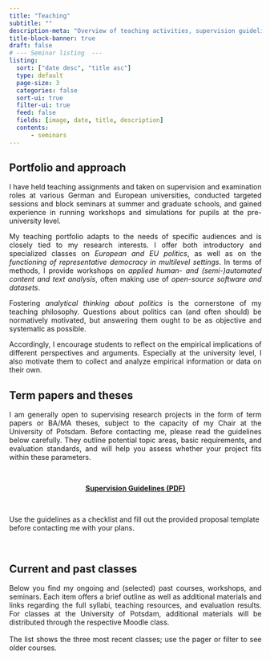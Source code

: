 ```yaml
---
title: "Teaching"
subtitle: ""
description-meta: "Overview of teaching activities, supervision guidelines, and course history."
title-block-banner: true
draft: false
# --- Seminar listing  ---
listing: 
  sort: ["date desc", "title asc"]
  type: default
  page-size: 3
  categories: false
  sort-ui: true
  filter-ui: true
  feed: false
  fields: [image, date, title, description]
  contents: 
      - seminars
---
```


## Portfolio and approach

:::: {style="text-align: justify;"}
I have held teaching assignments and taken on supervision and examination roles at various German and European universities, conducted targeted sessions and block seminars at summer and graduate schools, and gained experience in running workshops and simulations for pupils at the pre-university level. <br>

My teaching portfolio adapts to the needs of specific audiences and is closely tied to my research interests. I offer both introductory and specialized classes on *European and EU politics*, as well as on the *functioning of representative democracy in multilevel settings*. In terms of methods, I provide workshops on *applied human- and (semi-)automated content and text analysis*, often making use of *open-source software and datasets*. <br>

Fostering *analytical thinking about politics* is the cornerstone of my teaching philosophy. Questions about politics can (and often should) be normatively motivated, but answering them ought to be as objective and systematic as possible. <br>

Accordingly, I encourage students to reflect on the empirical implications of different perspectives and arguments. Especially at the university level, I also motivate them to collect and analyze empirical information or data on their own. <br>
::::

## Term papers and theses

:::: {style="text-align: justify;"}
I am generally open to supervising research projects in the form of term papers or BA/MA theses, subject to the capacity of my Chair at the University of Potsdam. Before contacting me, please read the guidelines below carefully. They outline potential topic areas, basic requirements, and evaluation standards, and will help you assess whether your project fits within these parameters.

<br>

<center><a class="btn btn-primary" href="files/Guidelines_TermPapersTheses_Rauh_Potsdam.pdf" download> <i class="fas fa-download"></i> <strong>Supervision Guidelines (PDF)</strong> </a></center>

<br>
:::

::: callout-note
Use the guidelines as a checklist and fill out the provided proposal template before contacting me with your plans.
:::


<br>

## Current and past classes   
    
    
:::: {style="text-align: justify;"}
Below you find my ongoing and (selected) past courses, workshops, and seminars. Each item offers a brief outline as well as additional materials and links regarding the full syllabi, teaching resources, and evaluation results. For classes at the University of Potsdam, additional materials will be distributed through the respective Moodle class.    
<br>
The list shows the three most recent classes; use the pager or filter to see older courses.
:::

::: {#seminars}
:::
